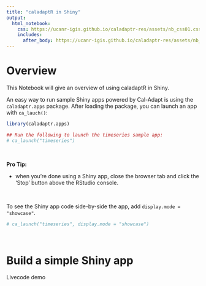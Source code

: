 ```yaml
---
title: "caladaptR in Shiny"
output:
  html_notebook: 
    css: https://ucanr-igis.github.io/caladaptr-res/assets/nb_css01.css
    includes:
      after_body: https://ucanr-igis.github.io/caladaptr-res/assets/nb_footer01.html
---
```


# Overview

This Notebook will give an overview of using caladaptR in Shiny.

An easy way to run sample Shiny apps powered by Cal-Adapt is using the `caladaptr.apps` package. After loading the package, you can launch an app with `ca_lauch()`:

```r
library(caladaptr.apps)

## Run the following to launch the timeseries sample app:
# ca_launch("timeseries")
```

\

**Pro Tip:**

- when you're done using a Shiny app, close the browser tab and click the 'Stop' button above the RStudio console.

\

To see the Shiny app code side-by-side the app, add `display.mode = "showcase"`.

```r
# ca_launch("timeseries", display.mode = "showcase")
```

\

# Build a simple Shiny app

Livecode demo

\